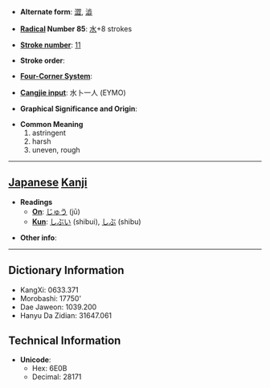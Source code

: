 * '''Alternate form''': [[澀]], [[澁]]

* '''[[Wiktionary:Chinese radical index| Radical]] Number 85''': [[Wiktionary:Chinese radical index 水|水]]+8 strokes

* '''[[Wiktionary:Chinese total strokes index|Stroke number]]''': [[Wiktionary:Chinese total strokes index 11|11]]

* '''Stroke order''': 

* '''[[Wiktionary:Chinese four corner index|Four-Corner System]]''': 

* '''[[Wiktionary:Chinese Cangjie index|Cangjie input]]''': 水卜一人 (EYMO)

* '''Graphical Significance and Origin''': 

* '''Common Meaning'''
*#astringent
*# harsh
*# uneven, rough


----

== [[Japanese]] [[Kanji]] ==

* '''Readings'''
** '''[[On]]''': [[じゅう]] (jū)
** '''[[Kun]]''': [[しぶい]] (shibui), [[しぶ]] (shibu)

* '''Other info''':  

----

== Dictionary Information ==

* KangXi: 0633.371
* Morobashi: 17750'
* Dae Jaweon: 1039.200
* Hanyu Da Zidian: 31647.061

== Technical Information ==

* '''Unicode''':
** Hex: 6E0B
** Decimal: 28171